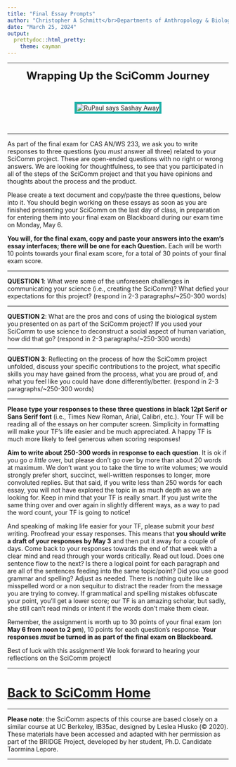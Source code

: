 ```yaml
---
title: "Final Essay Prompts"
author: "Christopher A Schmitt</br>Departments of Anthropology & Biology<br>Boston University"
date: "March 25, 2024"
output: 
  prettydoc::html_pretty:
    theme: cayman
---
```


***

<center>

<font size="+2"><b>Wrapping Up the SciComm Journey</b></font></center><br>

<center><p><img src="https://static.wikia.nocookie.net/justdance/images/d/df/Sashay_away_BYFAS.gif/revision/latest?cb=20200622225036" style="border:5px solid lightseagreen" alt="RuPaul says Sashay Away"></p></center><br>

***

As part of the final exam for CAS AN/WS 233, we ask you to write responses to three questions (you *must* answer all three) related to your SciComm project. These are open-ended questions with no right or wrong answers. We are looking for thoughtfulness, to see that you participated in all of the steps of the SciComm project and that you have opinions and thoughts about the process and the product.

Please create a text document and copy/paste the three questions, below into it. You should begin working on these essays as soon as you are finished presenting your SciComm on the last day of class, in preparation for entering them into your final exam on Blackboard during our exam time on Monday, May 6. 

**You will, for the final exam, copy and paste your answers into the exam's essay interfaces; there will be one for each Question.** Each will be worth 10 points towards your final exam score, for a total of 30 points of your final exam score.

***

**QUESTION 1**: What were some of the unforeseen challenges in communicating your science (i.e., creating the SciComm)? What defied your expectations for this project? (respond in 2-3 paragraphs/~250-300 words)

***

**QUESTION 2**: What are the pros and cons of using the biological system you presented on as part of the SciComm project? If you used your SciComm to use science to deconstruct a social aspect of human variation, how did that go? (respond in 2-3 paragraphs/~250-300 words)

***

**QUESTION 3**: Reflecting on the process of how the SciComm project unfolded, discuss your specific contributions to the project, what specific skills you may have gained from the process, what you are proud of, and what you feel like you could have done differently/better. (respond in 2-3 paragraphs/~250-300 words)

***

**Please type your responses to these three questions in black 12pt Serif or Sans Serif font** (i.e., Times New Roman, Arial, Calibri, etc.). Your TF will be reading all of the essays on her computer screen. Simplicity in formatting will make your TF's life easier and be much appreciated. A happy TF is much more likely to feel generous when scoring responses!

**Aim to write about 250-300 words in response to each question**.  It is ok if you go *a little* over, but please don't go over by more than about 20 words at maximum. We don't want you to take the time to write volumes; we would strongly prefer short, succinct, well-written responses to longer, more convoluted replies. But that said, if you write less than 250 words for each essay, you will not have explored the topic in as much depth as we are looking for. Keep in mind that your TF is really smart. If you just write the same thing over and over again in slightly different ways, as a way to pad the word count, your TF is going to notice!

And speaking of making life easier for your TF, please submit your *best* writing. Proofread your essay responses. This means that **you should write a draft of your responses by May 3** and then put it away for a couple of days. Come back to your responses towards the end of that week with a clear mind and read through your words critically. Read out loud. Does one sentence flow to the next? Is there a logical point for each paragraph and are all of the sentences feeding into the same topic/point? Did you use good grammar and spelling? Adjust as needed. There is nothing quite like a misspelled word or a non sequitur to distract the reader from the message you are trying to convey. If grammatical and spelling mistakes obfuscate your point, you'll get a lower score; our TF is an amazing scholar, but sadly, she still can't read minds or intent if the words don't make them clear. 

Remember, the assignment is worth up to 30 points of your final exam (on **May 6 from noon to 2 pm**), 10 points for each question's response. **Your responses *must* be turned in as part of the final exam on Blackboard.**

Best of luck with this assignment! We look forward to hearing your reflections on the SciComm project!


***

# [Back to SciComm Home](https://fuzzyatelin.github.io/scicomm/overview.html)

***

**Please note**: the SciComm aspects of this course are based closely on a similar course at UC Berkeley, IB35ac, designed by Leslea Hlusko (&copy; 2020). These materials have been accessed and adapted with her permission as part of the BRIDGE Project, developed by her student, Ph.D. Candidate Taormina Lepore.

***